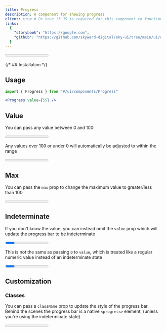 ```yaml
---
title: Progress
description: A component for showing progress
client: true # Or true if JS is required for this component to function
links:
  {
    "storybook": "https://google.com",
    "github": "https://github.com/skyward-digital/sky-ui/tree/main/ui/components/Progress",
  }
---
```



<CodePreview>
  <Progress value={55} client:load />
</CodePreview>

{/* ## Installation */}

## Usage

```jsx
import { Progress } from "#/ui/components/Progress"
```

```jsx
<Progress value={55} />
```

## Value

You can pass any value between 0 and 100

<CodePreview client:load>
  <Progress value={89.125} client:load />
  <Progress value={55} client:load />
  <Progress value={33.33} client:load />
  <div slot="code">
    ```jsx
    <Progress value={89.125} />
    <Progress value={55} />
    <Progress value={33.33} />
    ```
  </div>
</CodePreview>

Any values over 100 or under 0 will automatically be adjusted to within the range

<CodePreview client:load>
  <Progress value={120} client:load />
  <Progress value={-4} client:load />
  <div slot="code">
    ```jsx
    <Progress value={120} />
    <Progress value={-4} />
    ```
  </div>
</CodePreview>

## Max

You can pass the `max` prop to change the maximum value to greater/less than 100

<CodePreview client:load>
  <Progress value={862} max={1000} client:load />
  <Progress value={12} max={20} client:load />
  <div slot="code">
    ```jsx
    <Progress value={862} max={1000} />
    <Progress value={12} max={20} />
    ```
  </div>
</CodePreview>

## Indeterminate

If you don't know the value, you can instead omit the `value` prop which will update the progress bar to be indeterminate

<CodePreview client:load>
  <Progress client:load />
  <div slot="code">
    ```jsx
    <Progress />
    ```
  </div>
</CodePreview>

This is not the same as passing `0` to `value`, which is treated like a regular numeric value instead of an indeterminate state

<CodePreview client:load>
  <Progress client:load />
  <Progress value={0} client:load />
  <div slot="code">
    ```jsx
    <Progress />
    <Progress value={0} client:load />
    ```
  </div>
</CodePreview>

## Customization

### Classes

You can pass a `className` prop to update the style of the progress bar. Behind the scenes the progress bar is a native `<progress>` element, (unless you're using the indeterminate state)

<CodePreview client:load>
  <Progress className="h-5 [&::-webkit-progress-value]:bg-amber-500" value={55} client:load />
  <div slot="code">
    ```jsx
    <Progress className="h-5 [&::-webkit-progress-value]:bg-amber-500" value={55} />
    ```
  </div>
</CodePreview>
